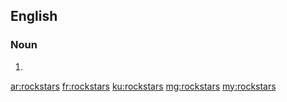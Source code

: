 ==English==

===Noun===
{{head|en|plural}}

# {{plural of|rockstar|lang=en}}

[[ar:rockstars]]
[[fr:rockstars]]
[[ku:rockstars]]
[[mg:rockstars]]
[[my:rockstars]]
